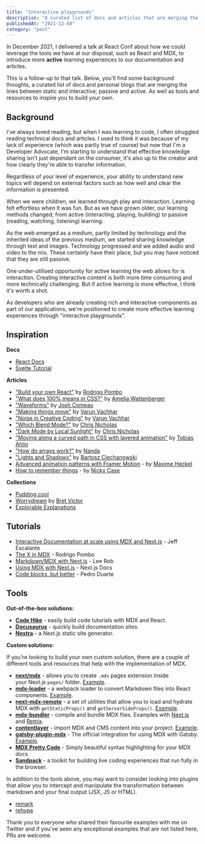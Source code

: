 ```yaml
---
title: "Interactive playgrounds"
description: "A curated list of docs and articles that are merging the lines between static and interactive content; active and passive learning."
publishedAt: "2021-12-08"
category: "post"
---
```


In December 2021, I delivered a talk at React Conf about how we could leverage the tools we have at our disposal, such as React and MDX, to introduce more **active** learning experiences to our documentation and articles.

This is a follow-up to that talk. Below, you'll find some background thoughts, a curated list of docs and personal blogs that are merging the lines between static and interactive; passive and active. As well as tools and resources to inspire you to build your own.

## Background

I've always loved reading, but when I was learning to code, I often struggled reading technical docs and articles. I used to think it was because of my lack of experience (which was partly true of course) but now that I'm a Developer Advocate, I'm starting to understand that effective knowledge sharing isn't just dependant on the consumer, it's also up to the creator and how clearly they're able to transfer information.

Regardless of your level of experience, your ability to understand new topics will depend on external factors such as how well and clear the information is presented.

When we were children, we learned through play and interaction. Learning felt effortless when it was fun. But as we have grown older, our learning methods changed; from active (interacting, playing, building) to passive (reading, watching, listening) learning.

As the web emerged as a medium, partly limited by technology and the inherited ideas of the previous medium, we started sharing knowledge through text and images. Technology progressed and we added audio and video to the mix. These certainly have their place, but you may have noticed that they are still passive.

One under-utilised opportunity for active learning the web allows for is interaction. Creating interactive content is both more time consuming and more technically challenging. But if active learning is more effective, I think it's worth a shot.

As developers who are already creating rich and interactive components as part of our applications, we're positioned to create more effective learning experiences through "interactive playgrounds".

## Inspiration

**Docs**

- [React Docs](https://beta.reactjs.org/)
- [Svelte Tutorial](https://svelte.dev/tutorial/basics)

**Articles**

- ["Build your own React"](https://pomb.us/build-your-own-react/) by [Rodrigo Pombo](https://pomb.us/)
- ["What does 100% means in CSS?"](https://wattenberger.com/blog/css-percents) by [Amelia Wattenberger](https://wattenberger.com/)
- ["Waveforms"](https://pudding.cool/2018/02/waveforms/) by [Josh Comeau](https://www.joshwcomeau.com/)
- ["Making things move"](https://varun.ca/torsions/) by [Varun Vachhar](https://varun.ca/writing)
- ["Noise in Creative Coding"](https://varun.ca/noise/) by [Varun Vachhar](https://varun.ca/writing)
- ["Which Blend Mode?"](https://www.ctnicholas.dev/articles/which-blend-mode) by [Chris Nicholas](https://twitter.com/ctnicholasdev)
- ["Dark Mode by Local Sunlight"](https://www.ctnicholas.dev/articles/dark-mode-by-sunlight) by [Chris Nicholas](https://www.ctnicholas.dev/articles/dark-mode-by-sunlight)
- ["Moving along a curved path in CSS with layered animation"](https://tobiasahlin.com/blog/curved-path-animations-in-css/) by [Tobias Ahlin](https://tobiasahlin.com/blog/)
- ["How do arrays work?"](https://nan.fyi/how-arrays-work) by [Nanda](https://nan.fyi/)
- ["Lights and Shadows"](https://ciechanow.ski/lights-and-shadows/) by [Bartosz Ciechanowski](https://ciechanow.ski/archives/)
- [Advanced animation patterns with Framer Motion](https://blog.maximeheckel.com/posts/advanced-animation-patterns-with-framer-motion/) - by [Maxime Heckel](https://blog.maximeheckel.com/)
- [How to remember things](https://ncase.me/remember/) - by [Nicky Case](https://ncase.me/)

**Collections**

- [Pudding.cool](https://pudding.cool/)
- [Worrydream](http://worrydream.com/) by [Bret Victor](http://worrydream.com/)
- [Explorable Explanations](https://explorabl.es/)

## Tutorials

- [Interactive Documentation at scale using MDX and Next.js](https://www.youtube.com/watch?v=4dqPA4FF15A) - Jeff Escalante
- [The X in MDX](https://www.youtube.com/watch?v=xEu3t-KJVVg) - Rodrigo Pombo
- [Markdown/MDX with Next.js](https://nextjs.org/blog/markdown) - Lee Rob
- [Using MDX with Next.js](https://nextjs.org/docs/advanced-features/using-mdx) - Next.js Docs
- [Code blocks, but better](https://ped.ro/blog/code-blocks-but-better) - Pedro Duarte

## Tools

**Out-of-the-box solutions:**

- **[Code Hike](https://codehike.org/)** - easily build code tutorials with MDX and React.
- **[Docusaurus](https://docusaurus.io/)** - quickly build documentation sites.
- **[Nextra](https://nextra.vercel.app/)** - a Next.js static site generator.

**Custom solutions:**

If you're looking to build your own custom solution, there are a couple of different tools and resources that help with the implementation of MDX.

- **[next/mdx](https://www.npmjs.com/package/@next/mdx)** - allows you to create `.mdx` pages extension inside your Next.js `pages/` folder. [Example](https://github.com/vercel/next.js/tree/canary/examples/with-mdx).
- **[mdx-loader](https://www.npmjs.com/package/mdx-loader)** - a webpack loader to convert Markdown files into React components. [Example](https://github.com/reactjs/reactjs.org/tree/main/beta).
- **[next-mdx-remote](https://github.com/hashicorp/next-mdx-remote)** - a set of utilities that allow you to load and hydrate MDX with `getStaticProps()` and `getServerSideProps()`. [Example](https://github.com/vercel/next.js/tree/canary/examples/with-mdx-remote).
- **[mdx-bundler](https://github.com/kentcdodds/mdx-bundler)** - compile and bundle MDX files. Examples with [Next.js](https://github.com/Arcath/arcath.net-next) and [Remix](https://github.com/kentcdodds/kentcdodds.com).
- **[contentlayer](https://www.npmjs.com/package/contentlayer)** - import MDX and CMS content into your project. [Example](https://github.com/leerob/leerob.io).
- **[gatsby-plugin-mdx](https://www.gatsbyjs.com/plugins/gatsby-plugin-mdx/)** - The official integration for using MDX with Gatsby. [Example](https://github.com/gatsbyjs/gatsby/tree/master/packages/gatsby-plugin-mdx).
- **[MDX Pretty Code](https://github.com/atomiks/mdx-pretty-code)** - Simply beautiful syntax highlighting for your MDX docs
- **[Sandpack](https://codesandbox.io/post/sandpack-announcement)** - a toolkit for building live coding experiences that run fully in the browser.

In addition to the tools above, you may want to consider looking into plugins that allow you to intercept and manipulate the transformation between markdown and your final output (JSX, JS or HTML).

- [remark](https://github.com/remarkjs/remark)
- [rehype](https://www.npmjs.com/package/rehype)

Thank you to everyone who shared their favourite examples with me on Twitter and if you've seen any exceptional examples that are not listed here, PRs are welcome.
